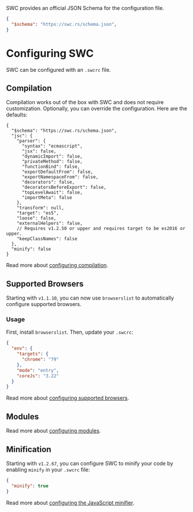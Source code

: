 
<Callout>
SWC provides an official JSON Schema for the configuration file.


```json filename=".swcrc" copy
{
  "$schema": "https://swc.rs/schema.json",
}
```
</Callout>


# Configuring SWC

SWC can be configured with an `.swcrc` file.

## Compilation

Compilation works out of the box with SWC and does not require customization. Optionally, you can override the configuration. Here are the defaults:

```jsonc filename=".swcrc" copy
{
  "$schema": "https://swc.rs/schema.json",
  "jsc": {
    "parser": {
      "syntax": "ecmascript",
      "jsx": false,
      "dynamicImport": false,
      "privateMethod": false,
      "functionBind": false,
      "exportDefaultFrom": false,
      "exportNamespaceFrom": false,
      "decorators": false,
      "decoratorsBeforeExport": false,
      "topLevelAwait": false,
      "importMeta": false
    },
    "transform": null,
    "target": "es5",
    "loose": false,
    "externalHelpers": false,
    // Requires v1.2.50 or upper and requires target to be es2016 or upper.
    "keepClassNames": false
  },
  "minify": false
}
```

Read more about [configuring compilation](/docs/configuration/compilation).

## Supported Browsers

Starting with `v1.1.10`, you can now use `browserslist` to automatically configure supported browsers.

### Usage

First, install `browserslist`. Then, update your `.swcrc`:

```json filename=".swcrc" copy
{
  "env": {
    "targets": {
      "chrome": "79"
    },
    "mode": "entry",
    "coreJs": "3.22"
  }
}
```

Read more about [configuring supported browsers](/docs/configuration/supported-browsers).

## Modules

Read more about [configuring modules](/docs/configuration/modules).

## Minification

Starting with `v1.2.67`, you can configure SWC to minify your code by enabling `minify` in your `.swcrc` file:

```json filename=".swcrc" copy
{
  "minify": true
}
```

Read more about [configuring the JavaScript minifier](/docs/configuration/minification).
